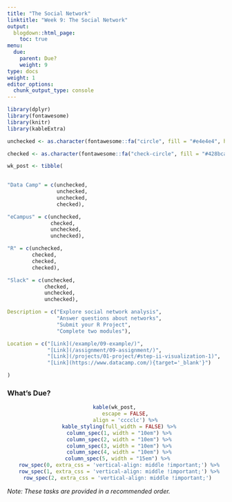 ```yaml
---
title: "The Social Network"
linktitle: "Week 9: The Social Network"
output:
  blogdown::html_page:
    toc: true
menu:
  due:
    parent: Due?
    weight: 9
type: docs
weight: 1
editor_options: 
  chunk_output_type: console
---
```


```r
library(dplyr)
library(fontawesome)
library(knitr)
library(kableExtra)
```

```r
unchecked <- as.character(fontawesome::fa("circle", fill = "#e4e4e4", height = "15px"))

checked <- as.character(fontawesome::fa("check-circle", fill = "#428bca", height = "15px"))

wk_post <- tibble(
  

"Data Camp" = c(unchecked,
                unchecked,
                unchecked,
                checked),

"eCampus" = c(unchecked,
              checked,
              unchecked,
              unchecked),

"R" = c(unchecked,
        checked,
        checked,
        checked),

"Slack" = c(unchecked,
            checked, 
            unchecked,
            unchecked),

Description = c("Explore social network analysis",
                "Answer questions about networks",
                "Submit your R Project",
                "Complete two modules"),

Location = c("[Link](/example/09-example/)",
             "[Link](/assignment/09-assignment/)",
             "[Link](/projects/01-project/#step-ii-visualization-1)",
             "[Link](https://www.datacamp.com/){target='_blank'}")

)
```

### What's Due?
<center>
```r
kable(wk_post, 
      escape = FALSE,
      align = 'cccclc') %>%
  kable_styling(full_width = FALSE) %>%
  column_spec(1, width = "10em") %>%
  column_spec(2, width = "10em") %>%
  column_spec(3, width = "10em") %>%
  column_spec(4, width = "10em") %>%
  column_spec(5, width = "15em") %>% 
  row_spec(0, extra_css = 'vertical-align: middle !important;') %>%
  row_spec(1, extra_css = 'vertical-align: middle !important;') %>%
  row_spec(2, extra_css = 'vertical-align: middle !important;') 
```
</center>

*Note: These tasks are provided in a recommended order.*
